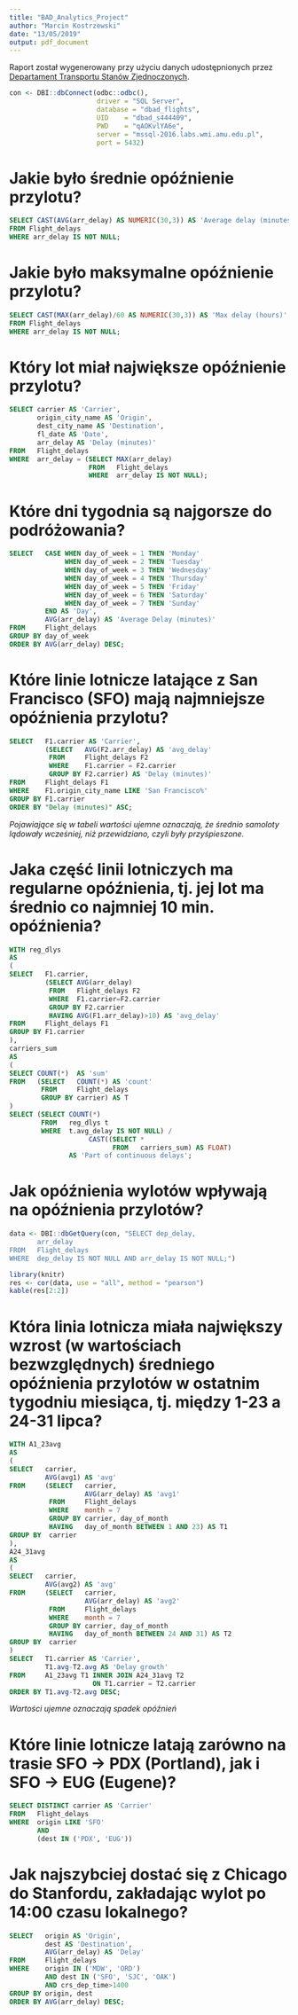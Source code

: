 ```yaml
---
title: "BAD_Analytics_Project"
author: "Marcin Kostrzewski"
date: "13/05/2019"
output: pdf_document
---
```


Raport został wygenerowany przy użyciu danych udostępnionych przez [Departament Transportu Stanów Zjednoczonych](https://www.transtats.bts.gov/DL_SelectFields.asp?Table_ID=236).

```r
con <- DBI::dbConnect(odbc::odbc(),
                      driver = "SQL Server",
                      database = "dbad_flights",
                      UID    = "dbad_s444409",
                      PWD    = "qAOKvlYA6e",
                      server = "mssql-2016.labs.wmi.amu.edu.pl",
                      port = 5432)
```

# Jakie było średnie opóźnienie przylotu?

```sql
SELECT CAST(AVG(arr_delay) AS NUMERIC(30,3)) AS 'Average delay (minutes)'
FROM Flight_delays
WHERE arr_delay IS NOT NULL;
```

# Jakie było maksymalne opóźnienie przylotu?

```sql
SELECT CAST(MAX(arr_delay)/60 AS NUMERIC(30,3)) AS 'Max delay (hours)'
FROM Flight_delays
WHERE arr_delay IS NOT NULL;
```

# Który lot miał największe opóźnienie przylotu?

```sql
SELECT carrier AS 'Carrier',
       origin_city_name AS 'Origin',
       dest_city_name AS 'Destination',
       fl_date AS 'Date',
       arr_delay AS 'Delay (minutes)'
FROM   Flight_delays
WHERE  arr_delay = (SELECT MAX(arr_delay)
                    FROM   Flight_delays
                    WHERE  arr_delay IS NOT NULL);
```

# Które dni tygodnia są najgorsze do podróżowania?

```sql
SELECT   CASE WHEN day_of_week = 1 THEN 'Monday'
              WHEN day_of_week = 2 THEN 'Tuesday'
              WHEN day_of_week = 3 THEN 'Wednesday'
              WHEN day_of_week = 4 THEN 'Thursday'
              WHEN day_of_week = 5 THEN 'Friday'
              WHEN day_of_week = 6 THEN 'Saturday'
              WHEN day_of_week = 7 THEN 'Sunday'
         END AS 'Day',
         AVG(arr_delay) AS 'Average Delay (minutes)'
FROM     Flight_delays
GROUP BY day_of_week
ORDER BY AVG(arr_delay) DESC;
```

# Które linie lotnicze latające z San Francisco (SFO) mają najmniejsze opóźnienia przylotu?

```sql
SELECT   F1.carrier AS 'Carrier',
         (SELECT   AVG(F2.arr_delay) AS 'avg_delay'
          FROM     Flight_delays F2
          WHERE    F1.carrier = F2.carrier
          GROUP BY F2.carrier) AS 'Delay (minutes)'
FROM     Flight_delays F1
WHERE    F1.origin_city_name LIKE 'San Francisco%'
GROUP BY F1.carrier
ORDER BY "Delay (minutes)" ASC;
```

*Pojawiające się w tabeli wartości ujemne oznaczają, że średnio samoloty lądowały wcześniej, niż przewidziano, czyli były przyśpieszone.*

# Jaka część linii lotniczych ma regularne opóźnienia, tj. jej lot ma średnio co najmniej 10 min. opóźnienia?

```sql
WITH reg_dlys
AS
(
SELECT   F1.carrier,
         (SELECT AVG(arr_delay)
          FROM   Flight_delays F2
          WHERE  F1.carrier=F2.carrier
          GROUP BY F2.carrier
          HAVING AVG(F1.arr_delay)>10) AS 'avg_delay'
FROM     Flight_delays F1
GROUP BY F1.carrier
),
carriers_sum
AS
(
SELECT COUNT(*)  AS 'sum'
FROM   (SELECT   COUNT(*) AS 'count'
        FROM     Flight_delays
        GROUP BY carrier) AS T
)
SELECT (SELECT COUNT(*)
        FROM   reg_dlys t
        WHERE  t.avg_delay IS NOT NULL) /
                    CAST((SELECT *
                          FROM   carriers_sum) AS FLOAT)
               AS 'Part of continuous delays';
```

# Jak opóźnienia wylotów wpływają na opóźnienia przylotów?

```r
data <- DBI::dbGetQuery(con, "SELECT dep_delay,
       arr_delay
FROM   Flight_delays
WHERE  dep_delay IS NOT NULL AND arr_delay IS NOT NULL;")

library(knitr)
res <- cor(data, use = "all", method = "pearson")
kable(res[2:2])
```

# Która linia lotnicza miała największy wzrost (w wartościach bezwzględnych) średniego opóźnienia przylotów w ostatnim tygodniu miesiąca, tj. między 1-23 a 24-31 lipca?

```sql
WITH A1_23avg
AS
(
SELECT   carrier,
         AVG(avg1) AS 'avg'
FROM     (SELECT   carrier,
                   AVG(arr_delay) AS 'avg1'
          FROM     Flight_delays
          WHERE    month = 7
          GROUP BY carrier, day_of_month
          HAVING   day_of_month BETWEEN 1 AND 23) AS T1
GROUP BY  carrier
),
A24_31avg
AS
(
SELECT   carrier,
         AVG(avg2) AS 'avg'
FROM     (SELECT   carrier,
                   AVG(arr_delay) AS 'avg2'
          FROM     Flight_delays
          WHERE    month = 7
          GROUP BY carrier, day_of_month
          HAVING   day_of_month BETWEEN 24 AND 31) AS T2
GROUP BY  carrier
)
SELECT   T1.carrier AS 'Carrier',
         T1.avg-T2.avg AS 'Delay growth'
FROM     A1_23avg T1 INNER JOIN A24_31avg T2
                     ON T1.carrier = T2.carrier
ORDER BY T1.avg-T2.avg DESC;
```

*Wartości ujemne oznaczają spadek opóźnień*

# Które linie lotnicze latają zarówno na trasie SFO → PDX (Portland), jak i SFO → EUG (Eugene)?

```sql
SELECT DISTINCT carrier AS 'Carrier'
FROM   Flight_delays
WHERE  origin LIKE 'SFO'
       AND
       (dest IN ('PDX', 'EUG'))
```

# Jak najszybciej dostać się z Chicago do Stanfordu, zakładając wylot po 14:00 czasu lokalnego?

```sql
SELECT   origin AS 'Origin',
         dest AS 'Destination',
         AVG(arr_delay) AS 'Delay'
FROM     Flight_delays
WHERE    origin IN ('MDW', 'ORD')
         AND dest IN ('SFO', 'SJC', 'OAK')
         AND crs_dep_time>1400
GROUP BY origin, dest
ORDER BY AVG(arr_delay) DESC;
```

